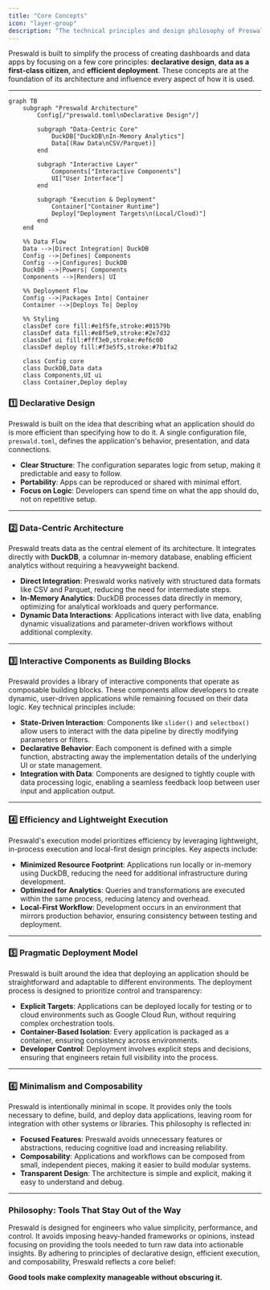 ```yaml
---
title: "Core Concepts"
icon: "layer-group"
description: "The technical principles and design philosophy of Preswald."
---
```


Preswald is built to simplify the process of creating dashboards and data apps by focusing on a few core principles: **declarative design**, **data as a first-class citizen**, and **efficient deployment**. These concepts are at the foundation of its architecture and influence every aspect of how it is used.

---

```mermaid
graph TB
    subgraph "Preswald Architecture"
        Config[/"preswald.toml\nDeclarative Design"/]

        subgraph "Data-Centric Core"
            DuckDB["DuckDB\nIn-Memory Analytics"]
            Data[(Raw Data\nCSV/Parquet)]
        end

        subgraph "Interactive Layer"
            Components["Interactive Components"]
            UI["User Interface"]
        end

        subgraph "Execution & Deployment"
            Container["Container Runtime"]
            Deploy["Deployment Targets\n(Local/Cloud)"]
        end
    end

    %% Data Flow
    Data -->|Direct Integration| DuckDB
    Config -->|Defines| Components
    Config -->|Configures| DuckDB
    DuckDB -->|Powers| Components
    Components -->|Renders| UI

    %% Deployment Flow
    Config -->|Packages Into| Container
    Container -->|Deploys To| Deploy

    %% Styling
    classDef core fill:#e1f5fe,stroke:#01579b
    classDef data fill:#e8f5e9,stroke:#2e7d32
    classDef ui fill:#fff3e0,stroke:#ef6c00
    classDef deploy fill:#f3e5f5,stroke:#7b1fa2

    class Config core
    class DuckDB,Data data
    class Components,UI ui
    class Container,Deploy deploy
```

### 1️⃣ **Declarative Design**

Preswald is built on the idea that describing what an application should do is more efficient than specifying how to do it. A single configuration file, `preswald.toml`, defines the application's behavior, presentation, and data connections.

- **Clear Structure**: The configuration separates logic from setup, making it predictable and easy to follow.
- **Portability**: Apps can be reproduced or shared with minimal effort.
- **Focus on Logic**: Developers can spend time on what the app should do, not on repetitive setup.

---

### 2️⃣ **Data-Centric Architecture**

Preswald treats data as the central element of its architecture. It integrates directly with **DuckDB**, a columnar in-memory database, enabling efficient analytics without requiring a heavyweight backend.

- **Direct Integration**: Preswald works natively with structured data formats like CSV and Parquet, reducing the need for intermediate steps.
- **In-Memory Analytics**: DuckDB processes data directly in memory, optimizing for analytical workloads and query performance.
- **Dynamic Data Interactions**: Applications interact with live data, enabling dynamic visualizations and parameter-driven workflows without additional complexity.

---

### 3️⃣ **Interactive Components as Building Blocks**

Preswald provides a library of interactive components that operate as composable building blocks. These components allow developers to create dynamic, user-driven applications while remaining focused on their data logic. Key technical principles include:

- **State-Driven Interaction**: Components like `slider()` and `selectbox()` allow users to interact with the data pipeline by directly modifying parameters or filters.
- **Declarative Behavior**: Each component is defined with a simple function, abstracting away the implementation details of the underlying UI or state management.
- **Integration with Data**: Components are designed to tightly couple with data processing logic, enabling a seamless feedback loop between user input and application output.

---

### 4️⃣ **Efficiency and Lightweight Execution**

Preswald's execution model prioritizes efficiency by leveraging lightweight, in-process execution and local-first design principles. Key aspects include:

- **Minimized Resource Footprint**: Applications run locally or in-memory using DuckDB, reducing the need for additional infrastructure during development.
- **Optimized for Analytics**: Queries and transformations are executed within the same process, reducing latency and overhead.
- **Local-First Workflow**: Development occurs in an environment that mirrors production behavior, ensuring consistency between testing and deployment.

---

### 5️⃣ **Pragmatic Deployment Model**

Preswald is built around the idea that deploying an application should be straightforward and adaptable to different environments. The deployment process is designed to prioritize control and transparency:

- **Explicit Targets**: Applications can be deployed locally for testing or to cloud environments such as Google Cloud Run, without requiring complex orchestration tools.
- **Container-Based Isolation**: Every application is packaged as a container, ensuring consistency across environments.
- **Developer Control**: Deployment involves explicit steps and decisions, ensuring that engineers retain full visibility into the process.

---

### 6️⃣ **Minimalism and Composability**

Preswald is intentionally minimal in scope. It provides only the tools necessary to define, build, and deploy data applications, leaving room for integration with other systems or libraries. This philosophy is reflected in:

- **Focused Features**: Preswald avoids unnecessary features or abstractions, reducing cognitive load and increasing reliability.
- **Composability**: Applications and workflows can be composed from small, independent pieces, making it easier to build modular systems.
- **Transparent Design**: The architecture is simple and explicit, making it easy to understand and debug.

---

### Philosophy: Tools That Stay Out of the Way

Preswald is designed for engineers who value simplicity, performance, and control. It avoids imposing heavy-handed frameworks or opinions, instead focusing on providing the tools needed to turn raw data into actionable insights. By adhering to principles of declarative design, efficient execution, and composability, Preswald reflects a core belief:

**Good tools make complexity manageable without obscuring it.**
